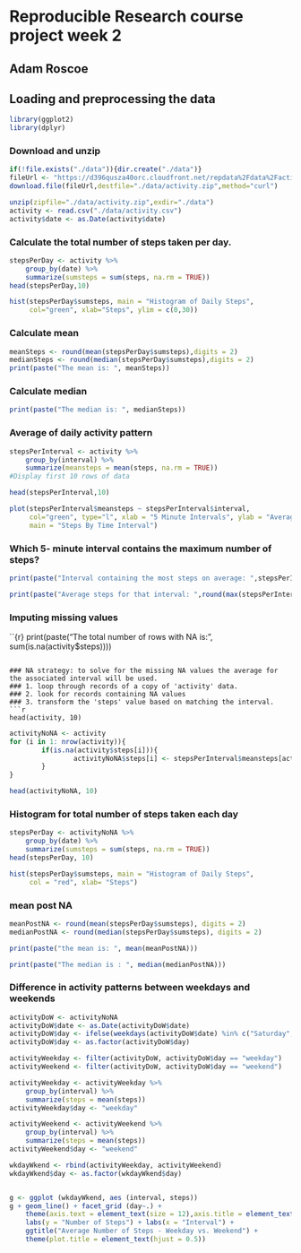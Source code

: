 # Reproducible Research course project week 2
## Adam Roscoe

## Loading and preprocessing the data

```{r, echo=FALSE, results='hide', warningFALSE, message=FALSE}
library(ggplot2)
library(dplyr)
```

### Download and unzip

```{r, results='markup', warning=TRUE, message=TRUE}
if(!file.exists("./data")){dir.create("./data")}
fileUrl <- "https://d396qusza40orc.cloudfront.net/repdata%2Fdata%2Factivity.zip"
download.file(fileUrl,destfile="./data/activity.zip",method="curl")
```

```{r}
unzip(zipfile="./data/activity.zip",exdir="./data")
activity <- read.csv("./data/activity.csv")
activity$date <- as.Date(activity$date)
```

### Calculate the total number of steps taken per day.

```{r}
stepsPerDay <- activity %>%
    group_by(date) %>%
    summarize(sumsteps = sum(steps, na.rm = TRUE))
head(stepsPerDay,10)
```

```{r}
hist(stepsPerDay$sumsteps, main = "Histogram of Daily Steps", 
     col="green", xlab="Steps", ylim = c(0,30))
```

### Calculate mean

```{r}
meanSteps <- round(mean(stepsPerDay$sumsteps),digits = 2)
medianSteps <- round(median(stepsPerDay$sumsteps),digits = 2)
print(paste("The mean is: ", meanSteps))
```
### Calculate median

```{r}
print(paste("The median is: ", medianSteps))
```

### Average of daily activity pattern

```{r}
stepsPerInterval <- activity %>%
    group_by(interval) %>%
    summarize(meansteps = mean(steps, na.rm = TRUE)) 
#Display first 10 rows of data
```

```{r}
head(stepsPerInterval,10)
```

```{r}
plot(stepsPerInterval$meansteps ~ stepsPerInterval$interval,
     col="green", type="l", xlab = "5 Minute Intervals", ylab = "Average Number of Steps",
     main = "Steps By Time Interval")
```

### Which 5- minute interval contains the maximum number of steps?
```{r}
print(paste("Interval containing the most steps on average: ",stepsPerInterval$interval[which.max(stepsPerInterval$meansteps)]))
```

```{r}
print(paste("Average steps for that interval: ",round(max(stepsPerInterval$meansteps),digits=2)))
```

### Imputing missing values
``{r}
print(paste("The total number of rows with NA is: ", sum(is.na(activity$steps))))
```

### NA strategy: to solve for the missing NA values the average for the associated interval will be used.
### 1. loop through records of a copy of 'activity' data.
### 2. look for records containing NA values
### 3. transform the 'steps' value based on matching the interval.
```{r}
head(activity, 10)
```
```{r}
activityNoNA <- activity
for (i in 1: nrow(activity)){
        if(is.na(activity$steps[i])){
                activityNoNA$steps[i] <- stepsPerInterval$meansteps[activityNoNA$interval[i] == stepsPerInterval$interval]
        }
}
```

```{r}
head(activityNoNA, 10)
```
### Histogram for total number of steps taken each day

```{r}
stepsPerDay <- activityNoNA %>%
    group_by(date) %>%
    summarize(sumsteps = sum(steps, na.rm = TRUE))
head(stepsPerDay, 10)
```

```{r}
hist(stepsPerDay$sumsteps, main = "Histogram of Daily Steps",
     col = "red", xlab= "Steps")
```
### mean post NA

```{r}
meanPostNA <- round(mean(stepsPerDay$sumsteps), digits = 2)
medianPostNA <- round(median(stepsPerDay$sumsteps), digits = 2)
```

```{r}
print(paste("the mean is: ", mean(meanPostNA)))
```

```{r}
print(paste("The median is : ", median(medianPostNA)))
```

### Difference in activity patterns between weekdays and weekends

```{r}
activityDoW <- activityNoNA
activityDoW$date <- as.Date(activityDoW$date)
activityDoW$day <- ifelse(weekdays(activityDoW$date) %in% c("Saturday", "Sunday"), "weekend", "weekday")
activityDoW$day <- as.factor(activityDoW$day)
```

```{r}
activityWeekday <- filter(activityDoW, activityDoW$day == "weekday")
activityWeekend <- filter(activityDoW, activityDoW$day == "weekend")

activityWeekday <- activityWeekday %>%
    group_by(interval) %>%
    summarize(steps = mean(steps)) 
activityWeekday$day <- "weekday"

activityWeekend <- activityWeekend %>%
    group_by(interval) %>%
    summarize(steps = mean(steps)) 
activityWeekend$day <- "weekend"

wkdayWkend <- rbind(activityWeekday, activityWeekend)
wkdayWkend$day <- as.factor(wkdayWkend$day)


g <- ggplot (wkdayWkend, aes (interval, steps))
g + geom_line() + facet_grid (day~.) + 
    theme(axis.text = element_text(size = 12),axis.title = element_text(size = 14)) + 
    labs(y = "Number of Steps") + labs(x = "Interval") + 
    ggtitle("Average Number of Steps - Weekday vs. Weekend") + 
    theme(plot.title = element_text(hjust = 0.5))
```